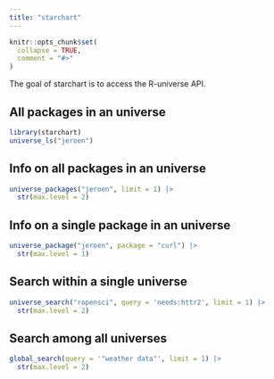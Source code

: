 ```yaml
---
title: "starchart"
---
```


```r
knitr::opts_chunk$set(
  collapse = TRUE,
  comment = "#>"
)
```

The goal of starchart is to access the R-universe API.

## All packages in an universe

```r
library(starchart)
universe_ls("jeroen")
```

## Info on all packages in an universe

```r
universe_packages("jeroen", limit = 1) |>
  str(max.level = 2)
```

## Info on a single package in an universe

```r
universe_package("jeroen", package = "curl") |>
  str(max.level = 1)
```

## Search within a single universe

```r
universe_search("ropensci", query = 'needs:httr2', limit = 1) |>
  str(max.level = 2)
```

## Search among all universes

```r
global_search(query = '"weather data"', limit = 1) |>
  str(max.level = 2)
```
